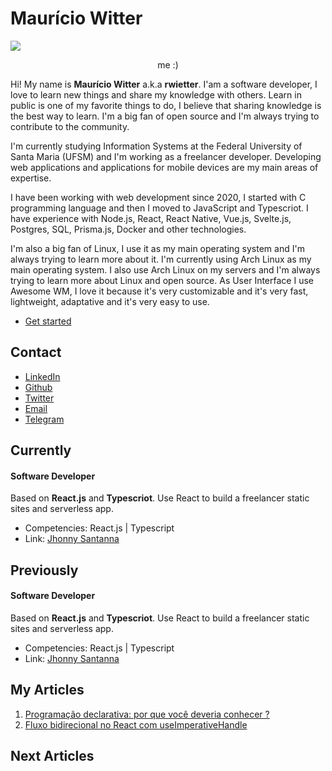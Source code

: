 # Maurício Witter
 


<div style={{ display: 'flex', justifyContent: 'center', marginTop: '1rem'}}>
<Image src="https://avatars.githubusercontent.com/u/46854467?s=400&u=16a52bab3d6dbcbda716ed7d6bab84b3b307bd22&v=4" style={{ borderRadius: '50px', marginBottom: '10px' }} width={100} height={100} />
</div>

<p align="center">me :)</p>

Hi! My name is **Maurício Witter** a.k.a **rwietter**. I'am a software developer, I love to learn new things and share my
knowledge with others. Learn in public is one of my favorite things to do, I believe that sharing knowledge is the best
way to learn. I'm a big fan of open source and I'm always trying to contribute to the community.

I'm currently studying Information Systems at the Federal University of Santa Maria (UFSM) and I'm working as a
freelancer developer. Developing web applications and applications for mobile devices are my main areas of expertise.

I have been working with web development since 2020, I started with C programming language and then I moved to
JavaScript and Typescriot. I have experience with Node.js, React, React Native, Vue.js, Svelte.js, Postgres, SQL,
Prisma.js, Docker and other technologies.

I'm also a big fan of Linux, I use it as my main operating system and I'm always trying to learn more about it. I'm
currently using Arch Linux as my main operating system. I also use Arch Linux on my servers and I'm always trying to
learn more about Linux and open source. As User Interface I use Awesome WM, I love it because it's very customizable and
it's very fast, lightweight, adaptative and it's very easy to use.

- [Get started](/zettelkasten/about/quotes)

## Contact

- [LinkedIn](https://www.linkedin.com/in/mauriciowitter/)
- [Github](https://github.com/rwietter)
- [Twitter](https://twitter.com/rwietter)
- [Email](mailto:mauriciobw17@gmail.com)
- [Telegram]([mailto:mauriciobw17@gmail.com](https://t.me/rwietter))

## Currently

####  Software Developer
Based on **React.js** and **Typescriot**.
Use React to build a freelancer static sites and serverless app.

- Competencies: React.js | Typescript
- Link: [Jhonny Santanna](jhonnysantanna.vercel.app)

## Previously

#### Software Developer

Based on **React.js** and **Typescriot**.
Use React to build a freelancer static sites and serverless app.

- Competencies: React.js | Typescript
- Link: [Jhonny Santanna](jhonnysantanna.vercel.app)

## My Articles

1. [Programação declarativa: por que você deveria conhecer ?](https://rwietter.xyz/blog/article/programacao-declarativa-por-que-voce-deveria-conhecer)
2. [Fluxo bidirecional no React com useImperativeHandle](https://rwietter.xyz/blog/article/fluxo-bidirecional-no-react-com-o-hook-use-imperative-handle)

## Next Articles

